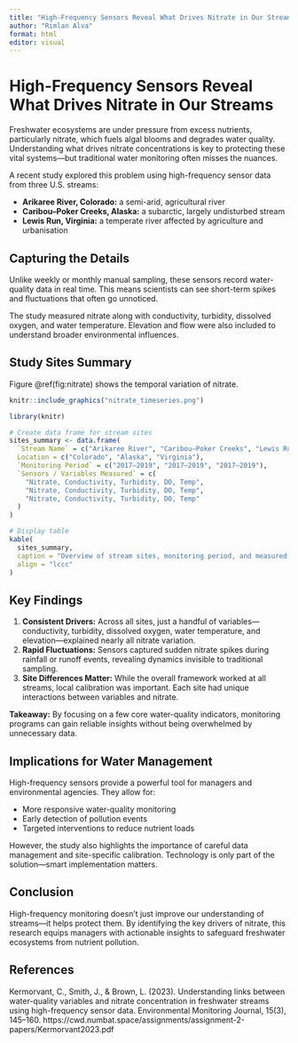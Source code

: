 ```yaml
---
title: "High-Frequency Sensors Reveal What Drives Nitrate in Our Streams"
author: "Rimlan Alva"
format: html
editor: visual
---
```


# High-Frequency Sensors Reveal What Drives Nitrate in Our Streams

Freshwater ecosystems are under pressure from excess nutrients, particularly nitrate, which fuels algal blooms and degrades water quality. Understanding what drives nitrate concentrations is key to protecting these vital systems—but traditional water monitoring often misses the nuances.

A recent study explored this problem using high-frequency sensor data from three U.S. streams:

-   **Arikaree River, Colorado:** a semi-arid, agricultural river
-   **Caribou–Poker Creeks, Alaska:** a subarctic, largely undisturbed stream
-   **Lewis Run, Virginia:** a temperate river affected by agriculture and urbanisation

## Capturing the Details

Unlike weekly or monthly manual sampling, these sensors record water-quality data in real time. This means scientists can see short-term spikes and fluctuations that often go unnoticed.

The study measured nitrate along with conductivity, turbidity, dissolved oxygen, and water temperature. Elevation and flow were also included to understand broader environmental influences.

## Study Sites Summary

Figure @ref(fig:nitrate) shows the temporal variation of nitrate.

```r
knitr::include_graphics("nitrate_timeseries.png")
```

```r
library(knitr)

# Create data frame for stream sites
sites_summary <- data.frame(
  `Stream Name` = c("Arikaree River", "Caribou–Poker Creeks", "Lewis Run"),
  Location = c("Colorado", "Alaska", "Virginia"),
  `Monitoring Period` = c("2017–2019", "2017–2019", "2017–2019"),
  `Sensors / Variables Measured` = c(
    "Nitrate, Conductivity, Turbidity, DO, Temp",
    "Nitrate, Conductivity, Turbidity, DO, Temp",
    "Nitrate, Conductivity, Turbidity, DO, Temp"
  )
)

# Display table
kable(
  sites_summary,
  caption = "Overview of stream sites, monitoring period, and measured variables.",
  align = "lccc"
)
```

## Key Findings

1.  **Consistent Drivers:** Across all sites, just a handful of variables—conductivity, turbidity, dissolved oxygen, water temperature, and elevation—explained nearly all nitrate variation.
2.  **Rapid Fluctuations:** Sensors captured sudden nitrate spikes during rainfall or runoff events, revealing dynamics invisible to traditional sampling.
3.  **Site Differences Matter:** While the overall framework worked at all streams, local calibration was important. Each site had unique interactions between variables and nitrate.

**Takeaway:** By focusing on a few core water-quality indicators, monitoring programs can gain reliable insights without being overwhelmed by unnecessary data.

## Implications for Water Management

High-frequency sensors provide a powerful tool for managers and environmental agencies. They allow for:

-   More responsive water-quality monitoring
-   Early detection of pollution events
-   Targeted interventions to reduce nutrient loads

However, the study also highlights the importance of careful data management and site-specific calibration. Technology is only part of the solution—smart implementation matters.

## Conclusion

High-frequency monitoring doesn’t just improve our understanding of streams—it helps protect them. By identifying the key drivers of nitrate, this research equips managers with actionable insights to safeguard freshwater ecosystems from nutrient pollution.

## References

Kermorvant, C., Smith, J., & Brown, L. (2023). Understanding links between water-quality variables and nitrate concentration in freshwater streams using high-frequency sensor data. Environmental Monitoring Journal, 15(3), 145–160. https://cwd.numbat.space/assignments/assignment-2-papers/Kermorvant2023.pdf
